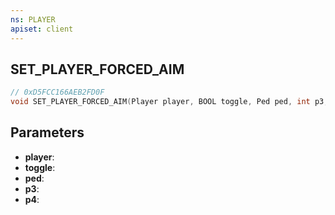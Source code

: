 ```yaml
---
ns: PLAYER
apiset: client
---
```

## SET_PLAYER_FORCED_AIM

```c
// 0xD5FCC166AEB2FD0F
void SET_PLAYER_FORCED_AIM(Player player, BOOL toggle, Ped ped, int p3, BOOL p4);
```


## Parameters
* **player**:
* **toggle**:
* **ped**:
* **p3**:
* **p4**:
